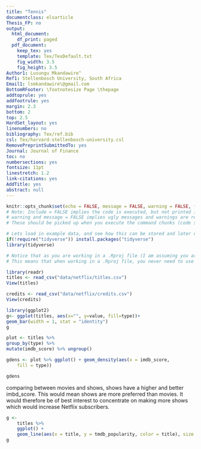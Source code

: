```yaml
---
title: "Tennis"
documentclass: elsarticle
Thesis_FP: no
output:
  html_document:
    df_print: paged
  pdf_document:
    keep_tex: yes
    template: Tex/TexDefault.txt
    fig_width: 3.5
    fig_height: 3.5
Author1: Lusungu Mkandawire^
Ref1: Stellenbosch University, South Africa
Email1: lsmkandawire\@gmail.com
BottomRFooter: \footnotesize Page \thepage
addtoprule: yes
addfootrule: yes
margin: 2.3
bottom: 2
top: 2.5
HardSet_layout: yes
linenumbers: no
bibliography: Tex/ref.bib
csl: Tex/harvard-stellenbosch-university.csl
RemovePreprintSubmittedTo: yes
Journal: Journal of Finance
toc: no
numbersections: yes
fontsize: 11pt
linestretch: 1.2
link-citations: yes
AddTitle: yes
abstract: null
---
```



<!-- First: Set your default preferences for chunk options: -->

<!-- If you want a chunk's code to be printed, set echo = TRUE. message = FALSE stops R printing ugly package loading details in your final paper too. I also suggest setting warning = FALSE and checking for warnings in R, else you might find ugly warnings in your paper. -->

```r
knitr::opts_chunk$set(echo = FALSE, message = FALSE, warning = FALSE, fig.width = 6, fig.height = 5, fig.pos="H", fig.pos = 'H')
# Note: Include = FALSE implies the code is executed, but not printed in your pdf.
# warning and message = FALSE implies ugly messages and warnings are removed from your pdf.
# These should be picked up when you execute the command chunks (code sections below) in your rmd, not printed in your paper!

# Lets load in example data, and see how this can be stored and later called from your 'data' folder.
if(!require("tidyverse")) install.packages("tidyverse")
library(tidyverse)

# Notice that as you are working in a .Rproj file (I am assuming you are) - the relative paths of your directories start at your specified root.
# This means that when working in a .Rproj file, you never need to use getwd() - it is assumed as your base root automatically.

```


<!-- ############################## -->
<!-- # Start Writing here: -->
<!-- ############################## -->

```r
library(readr)
titles <- read_csv("data/netflix/titles.csv")
View(titles)
```

```r
credits <- read_csv("data/netflix/credits.csv")
View(credits)
```

```r
library(ggplot2)
g<- ggplot(titles, aes(x="", y=value, fill=type))+
geom_bar(width = 1, stat = "identity")
g
```

```r
plot <- titles %>% 
group_by(type) %>% 
mutate(imdb_score) %>% ungroup()

gdens <- plot %>% ggplot() + geom_density(aes(x = imdb_score, 
    fill = type))

gdens
```
comparing between movies and shows, shows have a higher and better imbd_score. This would mean shows are more preferred than movies. It would therefore be of best interest to concentrate on making more shows which would increase Netflix subscribers.

```r
g <-
    titles %>%
    ggplot() +
    geom_line(aes(x = title, y = tmdb_popularity, color = title), size = 4, alpha = 0.8)
g

```

